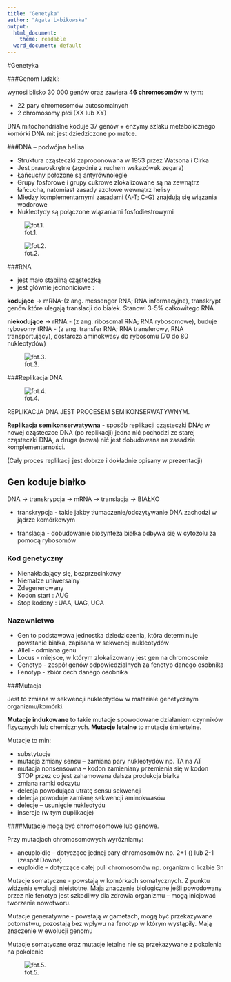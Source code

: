 ---
title: "Genetyka"
author: "Agata Ĺ»bikowska"
output:
  html_document:
    theme: readable
  word_document: default
---

#Genetyka 

###Genom ludzki:

wynosi blisko 30 000 genów oraz zawiera **46 chromosomów** w tym:

* 22 pary chromosomów autosomalnych
* 2 chromosomy płci (XX lub XY)

DNA mitochondrialne koduje 37 genów + enzymy szlaku metabolicznego komórki 
DNA mit jest dziedziczone po matce.

###DNA – podwójna helisa

* Struktura cząsteczki zaproponowana w 1953 przez Watsona i Cirka
* Jest prawoskrętne (zgodnie z ruchem wskazówek zegara) 
* Łańcuchy położone są antyrównolegle 
* Grupy fosforowe i grupy cukrowe zlokalizowane są na zewnątrz łańcucha, natomiast zasady azotowe wewnątrz helisy
* Miedzy komplementarnymi zasadami (A-T; C-G) znajdują się wiązania wodorowe 
* Nukleotydy są połączone wiązaniami fosfodiestrowymi 

![fot.1.](https://images.duckduckgo.com/iu/?u=http%3A%2F%2Fstatic2.opracowania.pl%2Fimages%2F187454%2Fschemat_budowy_nukleotydu_dna.jpg&f=1)

![fot.2.](https://images.duckduckgo.com/iu/?u=https%3A%2F%2Ftse1.mm.bing.net%2Fth%3Fid%3DOIP.YG9z6BI6EeBMi-GoLsZXaAAAAA%26pid%3D15.1&f=1)

###RNA

* jest mało stabilną cząsteczką
* jest głównie jednoniciowe : 

**kodujące** → mRNA-(z ang. messenger RNA; RNA informacyjne), transkrypt genów które ulegają translacji do białek. Stanowi 3-5% całkowitego RNA 

**niekodujące** → rRNA - (z ang. ribosomal RNA; RNA rybosomowe), buduje rybosomy 
      tRNA - (z ang. transfer RNA; RNA transferowy, RNA transportujący), dostarcza aminokwasy do rybosomu (70 do 80 nukleotydów) 

![fot.3.](https://images.duckduckgo.com/iu/?u=http%3A%2F%2Fwww.whatisdna.net%2Fwp-content%2Fuploads%2F2016%2F09%2FRNAvsDNA.jpg&f=1)

###Replikacja DNA

![fot.4.](https://images.duckduckgo.com/iu/?u=http%3A%2F%2Fe-biotechnologia.pl%2Fobrazki%2Freplikacja2.jpg&f=1)

REPLIKACJA DNA JEST PROCESEM SEMIKONSERWATYWNYM.

**Replikacja semikonserwatywna** - sposób replikacji cząsteczki DNA; w nowej cząsteczce DNA (po replikacji) jedna nić pochodzi ze starej cząsteczki DNA, a druga (nowa) nić jest dobudowana na zasadzie komplementarności.

(Cały proces replikacji jest dobrze i dokładnie opisany w prezentacji)

## Gen koduje białko

DNA -> transkrypcja -> mRNA -> translacja -> BIAŁKO

* transkrypcja - takie jakby tłumaczenie/odczytywanie DNA 
                  zachodzi w jądrze komórkowym
                  
* translacja - dobudowanie biosynteza białka 
                odbywa się w cytozolu za pomocą rybosomów
                
### Kod genetyczny

* Nienakładający się, bezprzecinkowy
* Niemalże uniwersalny
* Zdegenerowany
* Kodon start : AUG
* Stop kodony : UAA, UAG, UGA

### Nazewnictwo 

* Gen to podstawowa jednostka dziedziczenia, która determinuje powstanie białka, zapisana w sekwencji nukleotydów
* Allel - odmiana genu
* Locus - miejsce, w którym zlokalizowany jest gen na chromosomie
* Genotyp - zespół genów odpowiedzialnych za fenotyp danego osobnika
* Fenotyp - zbiór cech danego osobnika

###Mutacja

Jest to zmiana w sekwencji nukleotydów w materiale genetycznym organizmu/komórki.

**Mutacje indukowane** to takie mutacje spowodowane działaniem czynników fizycznych lub chemicznych.
**Mutacje letalne** to mutacje śmiertelne. 

Mutacje to min:

* substytucje
* mutacja zmiany sensu – zamiana pary nukleotydów np. TA na AT 
* mutacja nonsensowna – kodon zamieniany przemienia się w kodon STOP przez co jest zahamowana dalsza produkcja białka
* zmiana ramki odczytu 
* delecja powodująca utratę sensu sekwencji 
* delecja powoduje zamianę sekwencji aminokwasów 
* delecje – usunięcie nukleotydu
* insercje (w tym duplikacje)

####Mutacje mogą być chromosomowe lub genowe.

Przy mutacjach chromosomowych wyróżniamy: 

* aneuploidie – dotyczące jednej pary chromosomów np. 2+1 () lub 2-1 (zespół Downa)
* euploidie – dotyczące całej puli chromosomów np. organizm o liczbie 3n

Mutacje somatyczne - powstają w komórkach somatycznych. Z punktu widzenia ewolucji nieistotne. Maja znaczenie biologiczne jeśli powodowany przez nie fenotyp jest szkodliwy dla zdrowia organizmu – mogą inicjować tworzenie nowotworu.

Mutacje generatywne - powstają w gametach, mogą być przekazywane potomstwu, pozostają bez wpływu na fenotyp w którym wystąpiły. Mają znaczenie w ewolucji genomu

Mutacje somatyczne oraz mutacje letalne nie są przekazywane z pokolenia na pokolenie

![fot.5.](https://images.duckduckgo.com/iu/?u=https%3A%2F%2Fupload.wikimedia.org%2Fwikipedia%2Fcommons%2Fthumb%2F4%2F4f%2FChromosomes_mutations-pl.svg%2F220px-Chromosomes_mutations-pl.svg.png&f=1)
